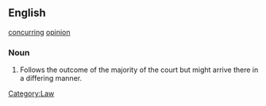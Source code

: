 ==English==
[[concur]]ring [[opinion]]
===Noun===
# Follows the outcome of the majority of the court but might arrive there in a differing manner.

[[Category:Law]]